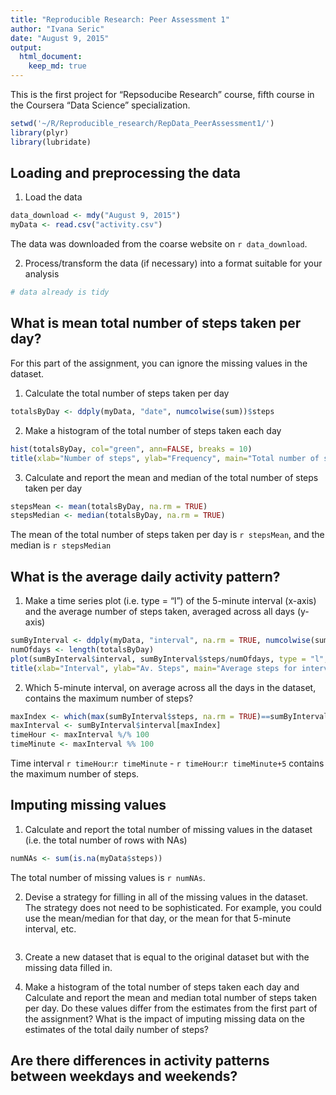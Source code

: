 ```yaml
---
title: "Reproducible Research: Peer Assessment 1"
author: "Ivana Seric"
date: "August 9, 2015"
output: 
  html_document:
    keep_md: true
---
```



This is the first project for "Repsoducibe Research" course, fifth course in the Coursera "Data Science" specialization. 

```r
setwd('~/R/Reproducible_research/RepData_PeerAssessment1/')
library(plyr)
library(lubridate)
```

## Loading and preprocessing the data

1. Load the data

```r
data_download <- mdy("August 9, 2015")
myData <- read.csv("activity.csv")
```

The data was downloaded from the coarse website on `r data_download`.

2. Process/transform the data (if necessary) into a format suitable for your analysis

```r
# data already is tidy
```


## What is mean total number of steps taken per day?

For this part of the assignment, you can ignore the missing values in the dataset.

1. Calculate the total number of steps taken per day
```r
totalsByDay <- ddply(myData, "date", numcolwise(sum))$steps
```

2. Make a histogram of the total number of steps taken each day 
```r
hist(totalsByDay, col="green", ann=FALSE, breaks = 10)
title(xlab="Number of steps", ylab="Frequency", main="Total number of steps per day")
```

3. Calculate and report the mean and median of the total number of steps taken per day
```r
stepsMean <- mean(totalsByDay, na.rm = TRUE)
stepsMedian <- median(totalsByDay, na.rm = TRUE)
```

The mean of the total number of steps taken per day is `r stepsMean`, 
and the median is `r stepsMedian`

## What is the average daily activity pattern?


1. Make a time series plot (i.e. type = "l") of the 5-minute interval (x-axis) and the average number of steps taken, averaged across all days (y-axis)
```r
sumByInterval <- ddply(myData, "interval", na.rm = TRUE, numcolwise(sum))
numOfdays <- length(totalsByDay)
plot(sumByInterval$interval, sumByInterval$steps/numOfdays, type = "l", col = "red", lwd = 2, ann=FALSE)
title(xlab="Interval", ylab="Av. Steps", main="Average steps for intervals")
```

2. Which 5-minute interval, on average across all the days in the dataset, contains the maximum number of steps?


```r
maxIndex <- which(max(sumByInterval$steps, na.rm = TRUE)==sumByInterval$steps, arr.ind = TRUE)
maxInterval <- sumByInterval$interval[maxIndex]
timeHour <- maxInterval %/% 100
timeMinute <- maxInterval %% 100
```

Time interval  `r timeHour`:`r timeMinute` - `r timeHour`:`r timeMinute+5` contains the maximum number of steps.


## Imputing missing values

1. Calculate and report the total number of missing values in the dataset (i.e. the total number of rows with NAs)

```r
numNAs <- sum(is.na(myData$steps))
```

The total number of missing values is `r numNAs`.

2. Devise a strategy for filling in all of the missing values in the dataset. The strategy does not need to be sophisticated. For example, you could use the mean/median for that day, or the mean for that 5-minute interval, etc.

```r

```

3. Create a new dataset that is equal to the original dataset but with the missing data filled in.

4. Make a histogram of the total number of steps taken each day and Calculate and report the mean and median total number of steps taken per day. Do these values differ from the estimates from the first part of the assignment? What is the impact of imputing missing data on the estimates of the total daily number of steps?

## Are there differences in activity patterns between weekdays and weekends?
